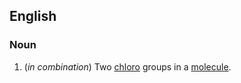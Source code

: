 ==English==

===Noun===
{{en-noun|-}}

# {{organic chemistry}} (''in combination'') Two [[chloro]] groups in a [[molecule]].